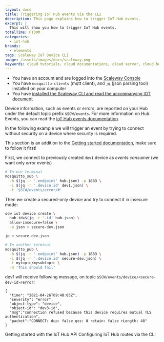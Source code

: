 ```yaml
---
layout: docs
title: Triggering IoT Hub events via the CLI
description: This page explains how to trigger IoT Hub events.
excerpt: |
  This will show you how to trigger IoT Hub events.
totalTime: PT30M
categories:
  - iot-hub
brands:
  - elements
tags: Scaleway IoT Device CLI
image: /assets/images/docs/scaleway.png
keywords: cloud tutorials, cloud documentations, cloud server, cloud hosting, object storage, s3, functions, containers, serverless, iot, smart, connected, embedded, devices, hubs, mqtt
---
```


<Message type="requirement">

- You have an account and are logged into the [Scaleway Console](https://console.scaleway.com) 
- You have `mosquitto-clients` (mqtt client), and `jq` (json parsing tool) installed on your computer
- You have [installed the Scaleway CLI and read the accompanying IOT document](/iot/iot-hub/api-cli/getting-started-with-iot-hub-cli)

</Message>

Device information, such as events or errors, are reported on your Hub under the default topic prefix `$SCW/events`. For more information on Hub Events, you can read the [IoT Hub events documentation](/iot/iot-hub/reference-content/hubs/#events).

In the following example we will trigger an event by trying to connect without security on a device where security is required.

<Message type="important">

This section is an addition to the [Getting started documentation](/iot/iot-hub/api-cli/getting-started-with-iot-hub-cli), make sure to follow it first!

</Message>

First, we connect to previously created `dev1` device as _events consumer_
(we want only _error_ events)

```bash
# In one terminal
mosquitto_sub \
  -h $(jq -r '.endpoint' hub.json) -p 1883 \
  -i $(jq -r '.device.id' dev1.json) \
  -t '$SCW/events/error/#'
```

Then we create a secured-only device and try to connect it in insecure mode:

```bash
scw iot device create \
  hub-id=$(jq -r '.id' hub.json) \
  allow-insecure=false \
  -o json > secure-dev.json

jq < secure-dev.json
```

```bash
# In another terminal
mosquitto_pub \
  -h $(jq -r '.endpoint' hub.json) -p 1883 \
  -i $(jq -r '.device.id' secure-dev.json) \
  -t mytopic/mysubtopic \
  -m 'This should fail'
```

dev1 will receive following message, on topic `$SCW/events/device/<secure-dev-id>/error`:

```
{
  "time": "2021-04-26T09:48:03Z",
  "severity": "error",
  "object-type": "device",
  "object-id": "dev3-id",
  "msg":"connection refused because this device requires mutual TLS authentication",
  "packet":"CONNECT: dup: false qos: 0 retain: false rLength: 48"
}
```

<Navigation title="See Also">
  <PreviousButton to="/iot/iot-hub/api-cli/getting-started-with-iot-hub-api/">Getting started with the IoT Hub API</PreviousButton>
  <NextButton to="/iot/iot-hub/api-cli/iot-hub-routes/">Configuring IoT Hub routes via the CLI</NextButton>
</Navigation>

